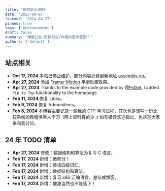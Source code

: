 ```yaml
---
title: '博客站点说明'
date: '2023-08-05'
lastmod: '2024-04-27'
pinned: true
tags: ['Announcement']
draft: false
summary: '博客公告/更新日志/作者的宏伟蓝图？'
authors: ['default']
---
```


## 站点相关

- **Oct 17, 2024** 本站已停止维护，部分内容迁移到新地址 [assembly.rip](https://assembly.rip/)。
- **Apr 27, 2024** 添加 [Framer Motion](https://github.com/framer/motion) 平滑动画效果。
- **Apr 27, 2024** Thanks to the example code provided by [@PxlSyl](https://github.com/timlrx/tailwind-nextjs-starter-blog/issues/883#issuecomment-2080385872), I added `Pin to Top` functionality to the homepage.
- **Feb 11, 2024** 恢复 Links。
- **Feb 9, 2024** 恢复 Admonitions。
- **Feb 8, 2024** 本博客主要记录一些我的 CTF 学习过程，其次也是想写一份比较系统的教程供后人学习（网上资料真的少 :( 如有错误欢迎指出，也欢迎大家来和我讨论。

## 24 年 TODO 清单

- **Apr 27, 2024** 修改：数据结构和算法为复习 C 语言。
- **Feb 17, 2024** 新增：微积分！
- **Feb 17, 2024** 新增：英语四级词汇。
- **Feb 17, 2024** 新增：数据结构和算法。
- **Feb 17, 2024** 新增：复习 x86 汇编语言，总结成博客。
- **Feb 17, 2024** 新增：健身当然也不能落下！
